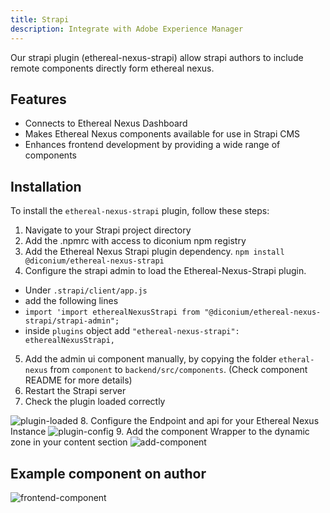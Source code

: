 ```yaml
---
title: Strapi
description: Integrate with Adobe Experience Manager
---
```



Our strapi plugin (ethereal-nexus-strapi) allow strapi authors to include remote components directly form ethereal nexus.

## Features

* Connects to Ethereal Nexus Dashboard
* Makes Ethereal Nexus components available for use in Strapi CMS
* Enhances frontend development by providing a wide range of components

## Installation

To install the `ethereal-nexus-strapi` plugin, follow these steps:

1. Navigate to your Strapi project directory
2. Add the .npmrc with access to diconium npm registry
3. Add the Ethereal Nexus Strapi plugin dependency. `npm install @diconium/ethereal-nexus-strapi`
4. Configure the strapi admin to load the Ethereal-Nexus-Strapi plugin.
* Under `.strapi/client/app.js`
* add the following lines
* `import 'import etherealNexusStrapi from "@diconium/ethereal-nexus-strapi/strapi-admin";`
*  inside `plugins` object add `"ethereal-nexus-strapi": etherealNexusStrapi,`
5. Add the admin ui component manually, by copying the folder `etheral-nexus` from `component` to `backend/src/components`. (Check component README for more details)
6. Restart the Strapi server
7. Check the plugin loaded correctly
<Image src={pluginLoaded} alt="plugin-loaded" />
8. Configure the Endpoint and api for your Ethereal Nexus Instance
<Image src={pluginConfig} alt="plugin-config" />
9. Add the component Wrapper to the dynamic zone in your content section
<Image src={pluginComponent} alt="add-component" />

## Example component on author

<Image src={frontendComponent} alt="frontend-component" />



